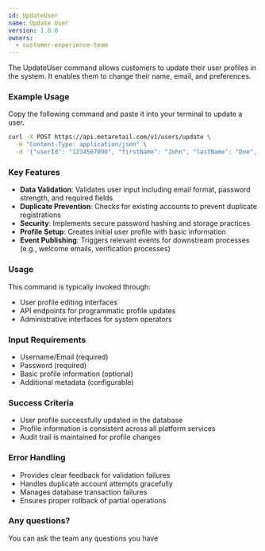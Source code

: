```yaml
---
id: UpdateUser
name: Update User
version: 1.0.0
owners:
  - customer-experience-team
---
```


The UpdateUser command allows customers to update their user profiles in the system. It enables them to change their name, email, and preferences.

<NodeGraph />

<SchemaViewer file="schema.json" title="Schema" maxHeight="500px" />

### Example Usage

Copy the following command and paste it into your terminal to update a user.

```bash frame="none"
curl -X POST https://api.metaretail.com/v1/users/update \
  -H "Content-Type: application/json" \
  -d '{"userId": "1234567890", "firstName": "John", "lastName": "Doe", "email": "john.doe@example.com"}'
```

### Key Features
- **Data Validation**: Validates user input including email format, password strength, and required fields
- **Duplicate Prevention**: Checks for existing accounts to prevent duplicate registrations
- **Security**: Implements secure password hashing and storage practices
- **Profile Setup**: Creates initial user profile with basic information
- **Event Publishing**: Triggers relevant events for downstream processes (e.g., welcome emails, verification processes)

### Usage
This command is typically invoked through:
- User profile editing interfaces
- API endpoints for programmatic profile updates
- Administrative interfaces for system operators

### Input Requirements
- Username/Email (required)
- Password (required)
- Basic profile information (optional)
- Additional metadata (configurable)

### Success Criteria
- User profile successfully updated in the database
- Profile information is consistent across all platform services
- Audit trail is maintained for profile changes

### Error Handling
- Provides clear feedback for validation failures
- Handles duplicate account attempts gracefully
- Manages database transaction failures
- Ensures proper rollback of partial operations

### Any questions?
You can ask the team any questions you have